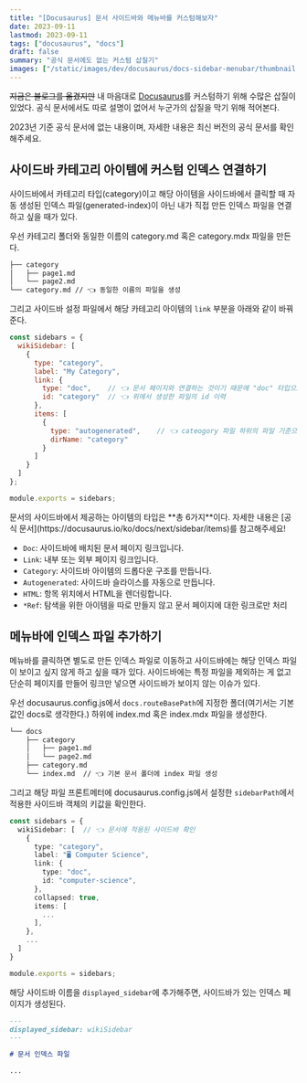 ```yaml
---
title: "[Docusaurus] 문서 사이드바와 메뉴바를 커스텀해보자"
date: 2023-09-11
lastmod: 2023-09-11
tags: ["docusaurus", "docs"]
draft: false
summary: "공식 문서에도 없는 커스텀 삽질기"
images: ["/static/images/dev/docusaurus/docs-sidebar-menubar/thumbnail.png"]
---
```


~~지금은 블로그를 옮겼지만~~ 내 마음대로 [Docusaurus](https://docusaurus.io/)를 커스텀하기 위해 수많은 삽질이 있었다. 공식 문서에서도 따로 설명이 없어서 누군가의 삽질을 막기 위해 적어본다.

<Caution title="Docusuarus 2.0 기준으로 작성된 글입니다.">
  2023년 기준 공식 문서에 없는 내용이며, 자세한 내용은 최신 버전의 공식 문서를 확인해주세요.
</Caution>

## 사이드바 카테고리 아이템에 커스텀 인덱스 연결하기

사이드바에서 카테고리 타입(category)이고 해당 아이템을 사이드바에서 클릭할 때 자동 생성된 인덱스 파일(generated-index)이 아닌 내가 직접 만든 인덱스 파일을 연결하고 싶을 때가 있다.

우선 카테고리 폴더와 동일한 이름의 category.md 혹은 category.mdx 파일을 만든다.

```bash
├── category
│   ├── page1.md
│   └── page2.md
└── category.md // 👈 동일한 이름의 파일을 생성
```

그리고 사이드바 설정 파일에서 해당 카테고리 아이템의 `link` 부분을 아래와 같이 바꿔준다.

```javascript
const sidebars = {
  wikiSidebar: [
    {
      type: "category",
      label: "My Category",
      link: {
        type: "doc",    // 👈 문서 페이지와 연결하는 것이기 때문에 "doc" 타입으로 지정
        id: "category"  // 👈 위에서 생성한 파일의 id 이력
      },
      items: [
        {
          type: "autogenerated",    // 👈 cateogory 파일 하위의 파일 기준으로 자동 생성
          dirName: "category"
        }
      ]
    }
  ]
};

module.exports = sidebars;
```

<Note title="사이드바 아이템의 타입">
문서의 사이드바에서 제공하는 아이템의 타입은 **총 6가지**이다. 자세한 내용은 [공식 문서](https://docusaurus.io/ko/docs/next/sidebar/items)를 참고해주세요!

- `Doc`: 사이드바에 배치된 문서 페이지 링크입니다.
- `Link`: 내부 또는 외부 페이지 링크입니다.
- `Category`: 사이드바 아이템의 드롭다운 구조를 만듭니다.
- `Autogenerated`: 사이드바 슬라이스를 자동으로 만듭니다.
- `HTML`: 항목 위치에서 HTML을 렌더링합니다.
- `*Ref`: 탐색을 위한 아이템을 따로 만들지 않고 문서 페이지에 대한 링크로만 처리
</Note>

## 메뉴바에 인덱스 파일 추가하기

메뉴바를 클릭하면 별도로 만든 인덱스 파일로 이동하고 사이드바에는 해당 인덱스 파일이 보이고 싶지 않게 하고 싶을 때가 있다. 사이드바에는 특정 파일을 제외하는 게 없고 단순히 페이지를 만들어 링크만 넣으면 사이드바가 보이지 않는 이슈가 있다.

우선 docusaurus.config.js에서 `docs.routeBasePath`에 지정한 폴더(여기서는 기본값인 docs로 생각한다.) 하위에 index.md 혹은 index.mdx 파일을 생성한다.

```bash
└── docs
    ├── category
    │   ├── page1.md
    │   └── page2.md
    ├── category.md
    └── index.md  // 👈 기본 문서 폴더에 index 파일 생성
```

그리고 해당 파일 프론트메터에 docusaurus.config.js에서 설정한 `sidebarPath`에서 적용한 사이드바 객체의 키값을 확인한다.

```typescript
const sidebars = {
  wikiSidebar: [  // 👈 문서에 적용된 사이드바 확인
    {
      type: "category",
      label: "🖥️ Computer Science",
      link: {
        type: "doc",
        id: "computer-science",
      },
      collapsed: true,
      items: [
        ...
      ],
    },
    ...
  ]
}

module.exports = sidebars;
```

해당 사이드바 이름을 `displayed_sidebar`에 추가해주면, 사이드바가 있는 인덱스 페이지가 생성된다.

```markdown
---
displayed_sidebar: wikiSidebar
---

# 문서 인덱스 파일

...
```